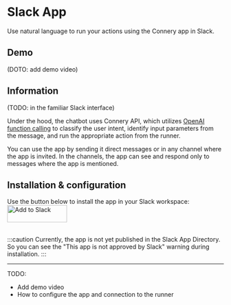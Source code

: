 # Slack App

Use natural language to run your actions using the Connery app in Slack.

## Demo

(DOTO: add demo video)

## Information

(TODO: in the familiar Slack interface)

Under the hood, the chatbot uses Connery API, which
utilizes [OpenAI function calling](https://platform.openai.com/docs/guides/gpt/function-calling)
to classify the user intent, identify input parameters from the message,
and run the appropriate action from the runner.

You can use the app by sending it direct messages or in any channel
where the app is invited. In the channels, the app can see and respond
only to messages where the app is mentioned.

## Installation & configuration

Use the button below to install the app in your Slack workspace:
<a href="https://slack.com/oauth/v2/authorize?client_id=3356092902903.5117490865059&scope=chat:write,im:history,app_mentions:read&user_scope="><img alt="Add to Slack" height="40" width="139" src="https://platform.slack-edge.com/img/add_to_slack.png" srcSet="https://platform.slack-edge.com/img/add_to_slack.png 1x, https://platform.slack-edge.com/img/add_to_slack@2x.png 2x" /></a>
<br/><br/>

:::caution
Currently, the app is not yet published in the Slack App Directory. 
So you can see the "This app is not approved by Slack" warning during installation.
:::

---

TODO:

- Add demo video
- How to configure the app and connection to the runner
